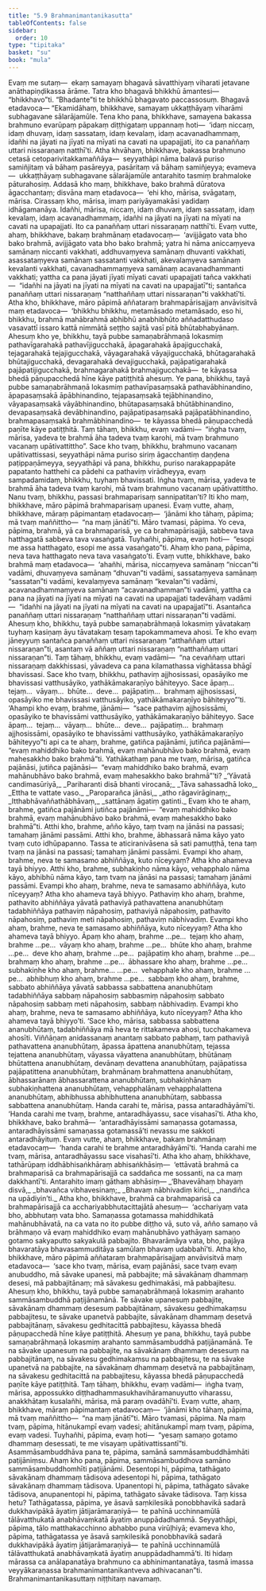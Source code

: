 ```yaml
---
title: "5.9 Brahmanimantanikasutta"
tableOfContents: false
sidebar:
  order: 10
type: "tipitaka"
basket: "su"
book: "mula"
---
```



<DynamicBreadcrumb />

<Division number="501" book="mula" bookNo="9" page="401">

<Paragraph number="1711" book="mula">
Evaṃ me sutaṃ—  ekaṃ samayaṃ bhagavā sāvatthiyaṃ viharati jetavane anāthapiṇḍikassa ārāme. Tatra kho bhagavā bhikkhū āmantesi—  “bhikkhavo”ti. “Bhadante”ti te bhikkhū bhagavato paccassosuṃ. Bhagavā etadavoca—
</Paragraph>

<Paragraph number="1712" book="mula">
“Ekamidāhaṃ, bhikkhave, samayaṃ ukkaṭṭhāyaṃ viharāmi subhagavane sālarājamūle. Tena kho pana, bhikkhave, samayena bakassa brahmuno evarūpaṃ pāpakaṃ diṭṭhigataṃ uppannaṃ hoti—  ‘idaṃ niccaṃ, idaṃ dhuvaṃ, idaṃ sassataṃ, idaṃ kevalaṃ, idaṃ acavanadhammaṃ, idañhi na jāyati na jīyati na mīyati na cavati na upapajjati, ito ca panaññaṃ uttari nissaraṇaṃ natthī’ti. Atha khvāhaṃ, bhikkhave, bakassa brahmuno cetasā cetoparivitakkamaññāya—  seyyathāpi nāma balavā puriso samiñjitaṃ vā bāhaṃ pasāreyya, pasāritaṃ vā bāhaṃ samiñjeyya; evameva—  ukkaṭṭhāyaṃ subhagavane sālarājamūle antarahito tasmiṃ brahmaloke pāturahosiṃ. Addasā kho maṃ, bhikkhave, bako brahmā dūratova āgacchantaṃ; disvāna maṃ etadavoca—  ‘ehi kho, mārisa, svāgataṃ, mārisa. Cirassaṃ kho, mārisa, imaṃ pariyāyamakāsi yadidaṃ idhāgamanāya. Idañhi, mārisa, niccaṃ, idaṃ dhuvaṃ, idaṃ sassataṃ, idaṃ kevalaṃ, idaṃ acavanadhammaṃ, idañhi na jāyati na jīyati na mīyati na cavati na upapajjati. Ito ca panaññaṃ uttari nissaraṇaṃ natthī’ti.
</Paragraph>

<Paragraph number="1713" book="mula">
Evaṃ vutte, ahaṃ, bhikkhave, bakaṃ brahmānaṃ etadavocaṃ—  ‘avijjāgato vata bho bako brahmā, avijjāgato vata bho bako brahmā; yatra hi nāma aniccaṃyeva samānaṃ niccanti vakkhati, addhuvaṃyeva samānaṃ dhuvanti vakkhati, asassataṃyeva samānaṃ sassatanti vakkhati, akevalaṃyeva samānaṃ kevalanti vakkhati, cavanadhammaṃyeva samānaṃ acavanadhammanti vakkhati; yattha ca pana jāyati jīyati mīyati cavati upapajjati tañca vakkhati—  “idañhi na jāyati na jīyati na mīyati na cavati na upapajjatī”ti; santañca panaññaṃ uttari nissaraṇaṃ “natthaññaṃ uttari nissaraṇan”ti vakkhatī’ti.
</Paragraph>

</Division>
<Division number="502" book="mula" bookNo="9" page="402">

<Paragraph number="1714" book="mula">
Atha kho, bhikkhave, māro pāpimā aññataraṃ brahmapārisajjaṃ anvāvisitvā maṃ etadavoca—  ‘bhikkhu bhikkhu, metamāsado metamāsado, eso hi, bhikkhu, brahmā mahābrahmā abhibhū anabhibhūto aññadatthudaso vasavattī issaro kattā nimmātā seṭṭho sajitā vasī pitā bhūtabhabyānaṃ. Ahesuṃ kho ye, bhikkhu, tayā pubbe samaṇabrāhmaṇā lokasmiṃ pathavīgarahakā pathavījigucchakā, āpagarahakā āpajigucchakā, tejagarahakā tejajigucchakā, vāyagarahakā vāyajigucchakā, bhūtagarahakā bhūtajigucchakā, devagarahakā devajigucchakā, pajāpatigarahakā pajāpatijigucchakā, brahmagarahakā brahmajigucchakā—  te kāyassa bhedā pāṇupacchedā hīne kāye patiṭṭhitā ahesuṃ. Ye pana, bhikkhu, tayā pubbe samaṇabrāhmaṇā lokasmiṃ pathavīpasaṃsakā pathavābhinandino, āpapasaṃsakā āpābhinandino, tejapasaṃsakā tejābhinandino, vāyapasaṃsakā vāyābhinandino, bhūtapasaṃsakā bhūtābhinandino, devapasaṃsakā devābhinandino, pajāpatipasaṃsakā pajāpatābhinandino, brahmapasaṃsakā brahmābhinandino—  te kāyassa bhedā pāṇupacchedā paṇīte kāye patiṭṭhitā. Taṃ tāhaṃ, bhikkhu, evaṃ vadāmi—  “iṅgha tvaṃ, mārisa, yadeva te brahmā āha tadeva tvaṃ karohi, mā tvaṃ brahmuno vacanaṃ upātivattittho”. Sace kho tvaṃ, bhikkhu, brahmuno vacanaṃ upātivattissasi, seyyathāpi nāma puriso siriṃ āgacchantiṃ daṇḍena paṭippaṇāmeyya, seyyathāpi vā pana, bhikkhu, puriso narakappapāte papatanto hatthehi ca pādehi ca pathaviṃ virādheyya, evaṃ sampadamidaṃ, bhikkhu, tuyhaṃ bhavissati. Iṅgha tvaṃ, mārisa, yadeva te brahmā āha tadeva tvaṃ karohi, mā tvaṃ brahmuno vacanaṃ upātivattittho. Nanu tvaṃ, bhikkhu, passasi brahmaparisaṃ sannipatitan’ti? Iti kho maṃ, bhikkhave, māro pāpimā brahmaparisaṃ upanesi.
</Paragraph>

<Paragraph number="1715" book="mula">
Evaṃ vutte, ahaṃ, bhikkhave, māraṃ pāpimantaṃ etadavocaṃ—  ‘jānāmi kho tāhaṃ, pāpima; mā tvaṃ maññittho—  “na maṃ jānātī”ti. Māro tvamasi, pāpima. Yo ceva, pāpima, brahmā, yā ca brahmaparisā, ye ca brahmapārisajjā, sabbeva tava hatthagatā sabbeva tava vasaṅgatā. Tuyhañhi, pāpima, evaṃ hoti—  “esopi me assa hatthagato, esopi me assa vasaṅgato”ti. Ahaṃ kho pana, pāpima, neva tava hatthagato neva tava vasaṅgato’ti.
</Paragraph>

</Division>
<Division number="503" book="mula" bookNo="9" page="403">

<Paragraph number="1716" book="mula">
Evaṃ vutte, bhikkhave, bako brahmā maṃ etadavoca—  ‘ahañhi, mārisa, niccaṃyeva samānaṃ “niccan”ti vadāmi, dhuvaṃyeva samānaṃ “dhuvan”ti vadāmi, sassataṃyeva samānaṃ “sassatan”ti vadāmi, kevalaṃyeva samānaṃ “kevalan”ti vadāmi, acavanadhammaṃyeva samānaṃ “acavanadhamman”ti vadāmi, yattha ca pana na jāyati na jīyati na mīyati na cavati na upapajjati tadevāhaṃ vadāmi—  “idañhi na jāyati na jīyati na mīyati na cavati na upapajjatī”ti. Asantañca panaññaṃ uttari nissaraṇaṃ “natthaññaṃ uttari nissaraṇan”ti vadāmi. Ahesuṃ kho, bhikkhu, tayā pubbe samaṇabrāhmaṇā lokasmiṃ yāvatakaṃ tuyhaṃ kasiṇaṃ āyu tāvatakaṃ tesaṃ tapokammameva ahosi. Te kho evaṃ jāneyyuṃ santañca panaññaṃ uttari nissaraṇaṃ “atthaññaṃ uttari nissaraṇan”ti, asantaṃ vā aññaṃ uttari nissaraṇaṃ “natthaññaṃ uttari nissaraṇan”ti. Taṃ tāhaṃ, bhikkhu, evaṃ vadāmi—  “na cevaññaṃ uttari nissaraṇaṃ dakkhissasi, yāvadeva ca pana kilamathassa vighātassa bhāgī bhavissasi. Sace kho tvaṃ, bhikkhu, pathaviṃ ajjhosissasi, opasāyiko me bhavissasi vatthusāyiko, yathākāmakaraṇīyo bāhiteyyo. Sace āpaṃ…  tejaṃ…  vāyaṃ…  bhūte…  deve…  pajāpatiṃ…  brahmaṃ ajjhosissasi, opasāyiko me bhavissasi vatthusāyiko, yathākāmakaraṇīyo bāhiteyyo”’ti.
</Paragraph>

<Paragraph number="1717" book="mula">
‘Ahampi kho evaṃ, brahme, jānāmi—  “sace pathaviṃ ajjhosissāmi, opasāyiko te bhavissāmi vatthusāyiko, yathākāmakaraṇīyo bāhiteyyo. Sace āpaṃ…  tejaṃ…  vāyaṃ…  bhūte…  deve…  pajāpatiṃ…  brahmaṃ ajjhosissāmi, opasāyiko te bhavissāmi vatthusāyiko, yathākāmakaraṇīyo bāhiteyyo”ti api ca te ahaṃ, brahme, gatiñca pajānāmi, jutiñca pajānāmi—  “evaṃ mahiddhiko bako brahmā, evaṃ mahānubhāvo bako brahmā, evaṃ mahesakkho bako brahmā”ti.
</Paragraph>

<Paragraph number="1718" book="mula">
Yathākathaṃ pana me tvaṃ, mārisa, gatiñca pajānāsi, jutiñca pajānāsi—  “evaṃ mahiddhiko bako brahmā, evaṃ mahānubhāvo bako brahmā, evaṃ mahesakkho bako brahmā”’ti?
</Paragraph>

<Paragraph number="1719" type="verses" book="mula">
_‘Yāvatā candimasūriyā,_  
_Pariharanti disā bhanti virocanā;_  
_Tāva sahassadhā loko,_  
_Ettha te vattate vaso._  

</Paragraph>

<Paragraph number="1720" type="verses" book="mula">
_Paroparañca jānāsi,_  
_atho rāgavirāginaṃ;_  
_Itthabhāvaññathābhāvaṃ,_  
_sattānaṃ āgatiṃ gatinti._  

</Paragraph>

<Paragraph number="1721" book="mula">
Evaṃ kho te ahaṃ, brahme, gatiñca pajānāmi jutiñca pajānāmi—  “evaṃ mahiddhiko bako brahmā, evaṃ mahānubhāvo bako brahmā, evaṃ mahesakkho bako brahmā”ti.
</Paragraph>

</Division>
<Division number="504" book="mula" bookNo="9" page="404">

<Paragraph number="1722" book="mula">
Atthi kho, brahme, añño kāyo, taṃ tvaṃ na jānāsi na passasi; tamahaṃ jānāmi passāmi. Atthi kho, brahme, ābhassarā nāma kāyo yato tvaṃ cuto idhūpapanno. Tassa te aticiranivāsena sā sati pamuṭṭhā, tena taṃ tvaṃ na jānāsi na passasi; tamahaṃ jānāmi passāmi. Evampi kho ahaṃ, brahme, neva te samasamo abhiññāya, kuto nīceyyaṃ? Atha kho ahameva tayā bhiyyo. Atthi kho, brahme, subhakiṇho nāma kāyo, vehapphalo nāma kāyo, abhibhū nāma kāyo, taṃ tvaṃ na jānāsi na passasi; tamahaṃ jānāmi passāmi. Evampi kho ahaṃ, brahme, neva te samasamo abhiññāya, kuto nīceyyaṃ? Atha kho ahameva tayā bhiyyo. Pathaviṃ kho ahaṃ, brahme, pathavito abhiññāya yāvatā pathaviyā pathavattena ananubhūtaṃ tadabhiññāya pathaviṃ nāpahosiṃ, pathaviyā nāpahosiṃ, pathavito nāpahosiṃ, pathaviṃ meti nāpahosiṃ, pathaviṃ nābhivadiṃ. Evampi kho ahaṃ, brahme, neva te samasamo abhiññāya, kuto nīceyyaṃ? Atha kho ahameva tayā bhiyyo. Āpaṃ kho ahaṃ, brahme …pe…  tejaṃ kho ahaṃ, brahme …pe…  vāyaṃ kho ahaṃ, brahme …pe…  bhūte kho ahaṃ, brahme …pe…  deve kho ahaṃ, brahme …pe…  pajāpatiṃ kho ahaṃ, brahme …pe…  brahmaṃ kho ahaṃ, brahme …pe…  ābhassare kho ahaṃ, brahme …pe…  subhakiṇhe kho ahaṃ, brahme… …pe…  vehapphale kho ahaṃ, brahme …pe…  abhibhuṃ kho ahaṃ, brahme …pe…  sabbaṃ kho ahaṃ, brahme, sabbato abhiññāya yāvatā sabbassa sabbattena ananubhūtaṃ tadabhiññāya sabbaṃ nāpahosiṃ sabbasmiṃ nāpahosiṃ sabbato nāpahosiṃ sabbaṃ meti nāpahosiṃ, sabbaṃ nābhivadiṃ. Evampi kho ahaṃ, brahme, neva te samasamo abhiññāya, kuto nīceyyaṃ? Atha kho ahameva tayā bhiyyo’ti.
</Paragraph>

<Paragraph number="1723" book="mula">
‘Sace kho, mārisa, sabbassa sabbattena ananubhūtaṃ, tadabhiññāya mā heva te rittakameva ahosi, tucchakameva ahosīti.
</Paragraph>

<Paragraph number="1724" book="mula">
Viññāṇaṃ anidassanaṃ anantaṃ sabbato pabhaṃ, taṃ pathaviyā pathavattena ananubhūtaṃ, āpassa āpattena ananubhūtaṃ, tejassa tejattena ananubhūtaṃ, vāyassa vāyattena ananubhūtaṃ, bhūtānaṃ bhūtattena ananubhūtaṃ, devānaṃ devattena ananubhūtaṃ, pajāpatissa pajāpatittena ananubhūtaṃ, brahmānaṃ brahmattena ananubhūtaṃ, ābhassarānaṃ ābhassarattena ananubhūtaṃ, subhakiṇhānaṃ subhakiṇhattena ananubhūtaṃ, vehapphalānaṃ vehapphalattena ananubhūtaṃ, abhibhussa abhibhuttena ananubhūtaṃ, sabbassa sabbattena ananubhūtaṃ.
</Paragraph>

<Paragraph number="1725" book="mula">
Handa carahi te, mārisa, passa antaradhāyāmī’ti. ‘Handa carahi me tvaṃ, brahme, antaradhāyassu, sace visahasī’ti. Atha kho, bhikkhave, bako brahmā—  ‘antaradhāyissāmi samaṇassa gotamassa, antaradhāyissāmi samaṇassa gotamassā’ti nevassu me sakkoti antaradhāyituṃ.
</Paragraph>

<Paragraph number="1726" book="mula">
Evaṃ vutte, ahaṃ, bhikkhave, bakaṃ brahmānaṃ etadavocaṃ—  ‘handa carahi te brahme antaradhāyāmī’ti. ‘Handa carahi me tvaṃ, mārisa, antaradhāyassu sace visahasī’ti. Atha kho ahaṃ, bhikkhave, tathārūpaṃ iddhābhisaṅkhāraṃ abhisaṅkhāsiṃ—  ‘ettāvatā brahmā ca brahmaparisā ca brahmapārisajjā ca saddañca me sossanti, na ca maṃ dakkhantī’ti. Antarahito imaṃ gāthaṃ abhāsiṃ—
</Paragraph>

<Paragraph number="1727" type="verses" book="mula">
_‘Bhavevāhaṃ bhayaṃ disvā,_  
_bhavañca vibhavesinaṃ;_  
_Bhavaṃ nābhivadiṃ kiñci,_  
_nandiñca na upādiyin’ti._  

</Paragraph>

<Paragraph number="1728" book="mula">
Atha kho, bhikkhave, brahmā ca brahmaparisā ca brahmapārisajjā ca acchariyabbhutacittajātā ahesuṃ—  ‘acchariyaṃ vata bho, abbhutaṃ vata bho. Samaṇassa gotamassa mahiddhikatā mahānubhāvatā, na ca vata no ito pubbe diṭṭho vā, suto vā, añño samaṇo vā brāhmaṇo vā evaṃ mahiddhiko evaṃ mahānubhāvo yathāyaṃ samaṇo gotamo sakyaputto sakyakulā pabbajito. Bhavarāmāya vata, bho, pajāya bhavaratāya bhavasammuditāya samūlaṃ bhavaṃ udabbahī’ti.
</Paragraph>

</Division>
<Division number="505" book="mula" bookNo="9" page="406">

<Paragraph number="1729" book="mula">
Atha kho, bhikkhave, māro pāpimā aññataraṃ brahmapārisajjaṃ anvāvisitvā maṃ etadavoca—  ‘sace kho tvaṃ, mārisa, evaṃ pajānāsi, sace tvaṃ evaṃ anubuddho, mā sāvake upanesi, mā pabbajite; mā sāvakānaṃ dhammaṃ desesi, mā pabbajitānaṃ; mā sāvakesu gedhimakāsi, mā pabbajitesu. Ahesuṃ kho, bhikkhu, tayā pubbe samaṇabrāhmaṇā lokasmiṃ arahanto sammāsambuddhā paṭijānamānā. Te sāvake upanesuṃ pabbajite, sāvakānaṃ dhammaṃ desesuṃ pabbajitānaṃ, sāvakesu gedhimakaṃsu pabbajitesu, te sāvake upanetvā pabbajite, sāvakānaṃ dhammaṃ desetvā pabbajitānaṃ, sāvakesu gedhitacittā pabbajitesu, kāyassa bhedā pāṇupacchedā hīne kāye patiṭṭhitā. Ahesuṃ ye pana, bhikkhu, tayā pubbe samaṇabrāhmaṇā lokasmiṃ arahanto sammāsambuddhā paṭijānamānā. Te na sāvake upanesuṃ na pabbajite, na sāvakānaṃ dhammaṃ desesuṃ na pabbajitānaṃ, na sāvakesu gedhimakaṃsu na pabbajitesu, te na sāvake upanetvā na pabbajite, na sāvakānaṃ dhammaṃ desetvā na pabbajitānaṃ, na sāvakesu gedhitacittā na pabbajitesu, kāyassa bhedā pāṇupacchedā paṇīte kāye patiṭṭhitā. Taṃ tāhaṃ, bhikkhu, evaṃ vadāmi—  iṅgha tvaṃ, mārisa, appossukko diṭṭhadhammasukhavihāramanuyutto viharassu, anakkhātaṃ kusalañhi, mārisa, mā paraṃ ovadāhī’ti.
</Paragraph>

<Paragraph number="1730" book="mula">
Evaṃ vutte, ahaṃ, bhikkhave, māraṃ pāpimantaṃ etadavocaṃ—  ‘jānāmi kho tāhaṃ, pāpima, mā tvaṃ maññittho—  “na maṃ jānātī”ti. Māro tvamasi, pāpima. Na maṃ tvaṃ, pāpima, hitānukampī evaṃ vadesi; ahitānukampī maṃ tvaṃ, pāpima, evaṃ vadesi. Tuyhañhi, pāpima, evaṃ hoti—  “yesaṃ samaṇo gotamo dhammaṃ desessati, te me visayaṃ upātivattissantī”ti. Asammāsambuddhāva pana te, pāpima, samānā sammāsambuddhāmhāti paṭijāniṃsu. Ahaṃ kho pana, pāpima, sammāsambuddhova samāno sammāsambuddhomhīti paṭijānāmi. Desentopi hi, pāpima, tathāgato sāvakānaṃ dhammaṃ tādisova adesentopi hi, pāpima, tathāgato sāvakānaṃ dhammaṃ tādisova. Upanentopi hi, pāpima, tathāgato sāvake tādisova, anupanentopi hi, pāpima, tathāgato sāvake tādisova. Taṃ kissa hetu? Tathāgatassa, pāpima, ye āsavā saṃkilesikā ponobbhavikā sadarā dukkhavipākā āyatiṃ jātijarāmaraṇiyā—  te pahīnā ucchinnamūlā tālāvatthukatā anabhāvaṃkatā āyatiṃ anuppādadhammā. Seyyathāpi, pāpima, tālo matthakacchinno abhabbo puna virūḷhiyā; evameva kho, pāpima, tathāgatassa ye āsavā saṃkilesikā ponobbhavikā sadarā dukkhavipākā āyatiṃ jātijarāmaraṇiyā—  te pahīnā ucchinnamūlā tālāvatthukatā anabhāvaṃkatā āyatiṃ anuppādadhammā’ti.
</Paragraph>

<Paragraph number="1731" book="mula">
Iti hidaṃ mārassa ca anālapanatāya brahmuno ca abhinimantanatāya, tasmā imassa veyyākaraṇassa brahmanimantanikantveva adhivacanan”ti.

</Paragraph>
</Division>

<Paragraph number="1732" type="center" book="mula">
Brahmanimantanikasuttaṃ niṭṭhitaṃ navamaṃ.
</Paragraph>